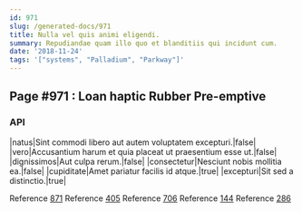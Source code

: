 ```yaml
---
id: 971
slug: /generated-docs/971
title: Nulla vel quis animi eligendi.
summary: Repudiandae quam illo quo et blanditiis qui incidunt cum.
date: '2018-11-24'
tags: '["systems", "Palladium", "Parkway"]'
---
```



## Page #971 : Loan haptic Rubber Pre-emptive
### API

|natus|Sint commodi libero aut autem voluptatem excepturi.|false|
|vero|Accusantium harum et quia placeat ut praesentium esse ut.|false|
|dignissimos|Aut culpa rerum.|false|
|consectetur|Nesciunt nobis mollitia ea.|false|
|cupiditate|Amet pariatur facilis id atque.|true|
|excepturi|Sit sed a distinctio.|true|

Reference [871](/generated-docs/871)
Reference [405](/generated-docs/405)
Reference [706](/generated-docs/706)
Reference [144](/generated-docs/144)
Reference [286](/generated-docs/286)





